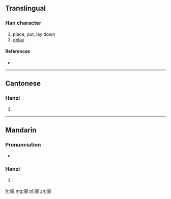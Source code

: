 {{also|擱}}
==Translingual==

===Han character===
{{Han char|rn=64|rad=手|as=09|sn=12|four=|canj=手中尸口 (QLSR)}}

# place, put, lay down
# [[delay]]

====References====
* {{Han ref|kx=0445.341|hdz=31923.090|uh=6401|ud=25601}}

----

==Cantonese==

===Hanzi===
{{yue-hanzi|jyut=gok3|y=gok3|tra=擱}}

# {{defn|lang=yue|sort=手09}}

----

==Mandarin==

===Pronunciation===
* {{audio|Zh-ge.ogg|Audio|lang=cmn}}

===Hanzi===
{{cmn-hanzi|tra=擱|pin=[[gē]] ([[ge1]])|wg=ko<sup>1</sup>}}

# {{defn|lang=cmn|sort=手09}}

[[fr:搁]]
[[mg:搁]]
[[pl:搁]]
[[zh:搁]]